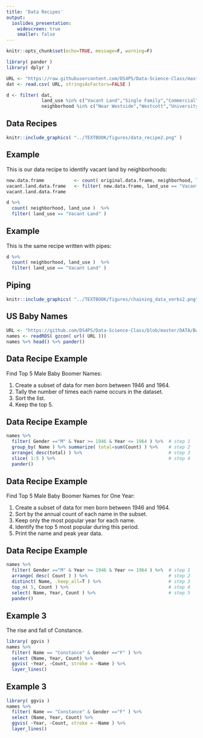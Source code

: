 ```yaml
---
title: 'Data Recipes'
output:
  ioslides_presentation:
    widescreen: true
    smaller: false
---
```


<style>
p.ex1 {
    padding-top: 10px;
}
h1, h2{
  margin-top:25px;
}
</style>


```r
knitr::opts_chunk$set(echo=TRUE, message=F, warning=F)

library( pander )
library( dplyr )
```

```r
URL <- "https://raw.githubusercontent.com/DS4PS/Data-Science-Class/master/DATA/syr_parcels.csv"
dat <- read.csv( URL, stringsAsFactors=FALSE )
```

```r
d <- filter( dat, 
             land_use %in% c("Vacant Land","Single Family","Commercial") &
             neighborhood %in% c("Near Westside","Westcott","University Hill","Downtown") ) 
```










## Data Recipes

```r
knitr::include_graphics( "../TEXTBOOK/figures/data_recipe2.png" )
```



## Example {.smaller}

This is our data recipe to identify vacant land by neighborhoods:

```r
new.data.frame           <- count( original.data.frame, neighborhood, land_use )  
vacant.land.data.frame   <- filter( new.data.frame, land_use == "Vacant Land" )
vacant.land.data.frame
```

```r
d %>% 
  count( neighborhood, land_use )  %>% 
  filter( land_use == "Vacant Land" )
```


## Example {.smaller}

This is the same recipe written with pipes:

```r
d %>% 
  count( neighborhood, land_use )  %>% 
  filter( land_use == "Vacant Land" )
```







## Piping {.smaller}

```r
knitr::include_graphics( "../TEXTBOOK/figures/chaining_data_verbs2.png" )
```





## US Baby Names {.smaller}

```r
URL <- "https://github.com/DS4PS/Data-Science-Class/blob/master/DATA/BabyNames.rds?raw=true"
names <- readRDS( gzcon( url( URL )))
names %>% head() %>% pander()
```





## Data Recipe Example

Find Top 5 Male Baby Boomer Names:

1. Create a subset of data for men born between 1946 and 1964. 
2. Tally the number of times each name occurs in the dataset. 
3. Sort the list. 
4. Keep the top 5. 
 

## Data Recipe Example {.smaller}

```r
names %>% 
  filter( Gender =="M" & Year >= 1946 & Year <= 1964 ) %>%  # step 1
  group_by( Name ) %>% summarize( total=sum(Count) ) %>%    # step 2
  arrange( desc(total) ) %>%                                # step 3
  slice( 1:5 ) %>%                                          # step 4
  pander()
```



## Data Recipe Example 

Find Top 5 Male Baby Boomer Names for One Year:

1. Create a subset of data for men born between 1946 and 1964. 
2. Sort by the annual count of each name in the subset. 
3. Keep only the most popular year for each name. 
4. Identify the top 5 most popular during this period. 
5. Print the name and peak year data. 




## Data Recipe Example {.smaller}

```r
names %>% 
  filter( Gender =="M" & Year >= 1946 & Year <= 1964 ) %>%  # step 1
  arrange( desc( Count ) ) %>%                              # step 2
  distinct( Name, .keep_all=T ) %>%                         # step 3
  top_n( 5, Count ) %>%                                     # step 4
  select( Name, Year, Count ) %>%                           # step 5
  pander()
```



## Example 3

The rise and fall of Constance. 

```r
library( ggvis )
names %>%
  filter( Name == "Constance" & Gender =="F" ) %>%
  select (Name, Year, Count) %>%
  ggvis( ~Year, ~Count, stroke = ~Name ) %>%
  layer_lines()
```

## Example 3

```r
library( ggvis )
names %>%
  filter( Name == "Constance" & Gender =="F" ) %>%
  select (Name, Year, Count) %>%
  ggvis( ~Year, ~Count, stroke = ~Name ) %>%
  layer_lines()
```
